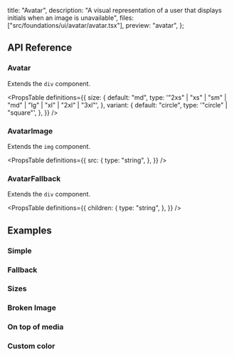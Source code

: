   title: "Avatar",
  description:
    "A visual representation of a user that displays initials when an image is unavailable",
  files: ["src/foundations/ui/avatar/avatar.tsx"],
  preview: "avatar",
};

## API Reference

### Avatar

Extends the `div` component.

<PropsTable
  definitions={{
    size: {
      default: "md",
      type: '"2xs" | "xs" | "sm" | "md" | "lg" | "xl" | "2xl" | "3xl"',
    },
    variant: {
      default: "circle",
      type: '"circle" | "square"',
    },
  }}
/>

### AvatarImage

Extends the `img` component.

<PropsTable
  definitions={{
    src: {
      type: "string",
    },
  }}
/>

### AvatarFallback

Extends the `div` component.

<PropsTable
  definitions={{
    children: {
      type: "string",
    },
  }}
/>

## Examples

### Simple

<Preview slug="avatar" />

### Fallback

<Preview slug="avatar-fallback" />

### Sizes

<Preview slug="avatar-sizes" />

### Broken Image

<Preview slug="avatar-broken-image" />

### On top of media

<Preview slug="avatar-on-top-of-media" />

### Custom color

<Preview slug="avatar-custom-color" />
